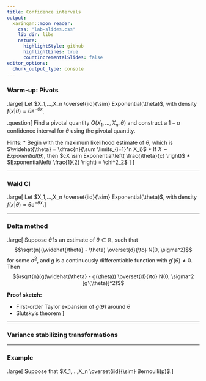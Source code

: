 ```yaml
---
title: Confidence intervals
output:
  xaringan::moon_reader:
    css: "lab-slides.css"
    lib_dir: libs
    nature:
      highlightStyle: github
      highlightLines: true
      countIncrementalSlides: false
editor_options: 
  chunk_output_type: console
---
```


### Warm-up: Pivots

.large[
Let $X_1,...,X_n \overset{iid}{\sim} Exponential(\theta)$, with density $f(x|\theta) = \theta e^{-\theta x}$.

.question[
Find a pivotal quantity $Q(X_1,...,X_n, \theta)$ and construct a $1 - \alpha$ confidence interval for $\theta$ using the pivotal quantity.

Hints:
* Begin with the maximum likelihood estimate of $\theta$, which is $\widehat{\theta} = \dfrac{n}{\sum \limits_{i=1}^n X_i}$
* If $X \sim Exponential(\theta)$, then $cX \sim Exponential\left( \frac{\theta}{c} \right)$
* $Exponential\left( \frac{1}{2} \right) = \chi^2_2$
]
]

---

### Wald CI

.large[
Let $X_1,...,X_n \overset{iid}{\sim} Exponential(\theta)$, with density $f(x|\theta) = \theta e^{-\theta x}$.
]

---

### Delta method

.large[
Suppose $\widehat{\theta}$ is an estimate of $\theta \in \mathbb{R}$, such that 
$$\sqrt{n}(\widehat{\theta} - \theta) \overset{d}{\to} N(0, \sigma^2)$$
for some $\sigma^2$, and $g$ is a continuously differentiable function with $g'(\theta) \neq 0$. Then
$$\sqrt{n}(g(\widehat{\theta} - g(\theta)) \overset{d}{\to} N(0, \sigma^2 [g'(\theta)]^2)$$

**Proof sketch:**

* First-order Taylor expansion of $g(\widehat{\theta})$ around $\theta$
* Slutsky's theorem
]

---

### Variance stabilizing transformations

---

### Example

.large[
Suppose that $X_1,...,X_n \overset{iid}{\sim} Bernoulli(p)$.
]
